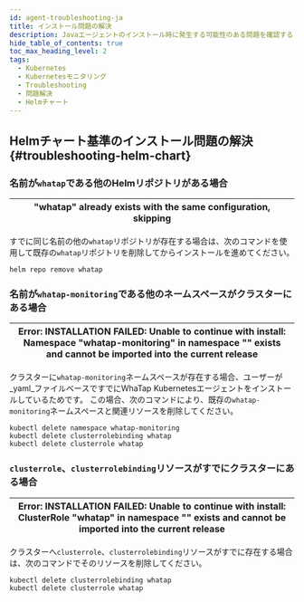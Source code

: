 ```yaml
---
id: agent-troubleshooting-ja
title: インストール問題の解決
description: Javaエージェントのインストール時に発生する可能性のある問題を確認することができます。
hide_table_of_contents: true
toc_max_heading_level: 2
tags:
  - Kubernetes
  - Kubernetesモニタリング
  - Troubleshooting
  - 問題解決
  - Helmチャート
---
```


## Helmチャート基準のインストール問題の解決{#troubleshooting-helm-chart}

<div class ='faq'>

### 名前が`whatap`である他のHelmリポジトリがある場合

| "whatap" already exists with the same configuration, skipping |
| ------------------------------------------------------------- |

すでに同じ名前の他の`whatap`リポジトリが存在する場合は、次のコマンドを使用して既存の`whatap`リポジトリを削除してからインストールを進めてください。

```shell
helm repo remove whatap
```

### 名前が`whatap-monitoring`である他のネームスペースがクラスターにある場合

| Error: INSTALLATION FAILED: Unable to continue with install: Namespace "whatap-monitoring" in namespace "" exists and cannot be imported into the current release |
| ----------------------------------------------------------------------------------------------------------------------------------------------------------------- |

クラスターに`whatap-monitoring`ネームスペースが存在する場合、ユーザーが_yaml_ファイルベースですでにWhaTap Kubernetesエージェントをインストールしているためです。 この場合、次のコマンドにより、既存の`whatap-monitoring`ネームスペースと関連リソースを削除してください。

```shell
kubectl delete namespace whatap-monitoring
kubectl delete clusterrolebinding whatap
kubectl delete clusterrole whatap
```

### `clusterrole`、`clusterrolebinding`リソースがすでにクラスターにある場合

| Error: INSTALLATION FAILED: Unable to continue with install: ClusterRole "whatap" in namespace "" exists and cannot be imported into the current release |
| -------------------------------------------------------------------------------------------------------------------------------------------------------- |

クラスターへ`clusterrole`、`clusterrolebinding`リソースがすでに存在する場合は、次のコマンドでそのリソースを削除してください。

```shell
kubectl delete clusterrolebinding whatap
kubectl delete clusterrole whatap
```

</div>
